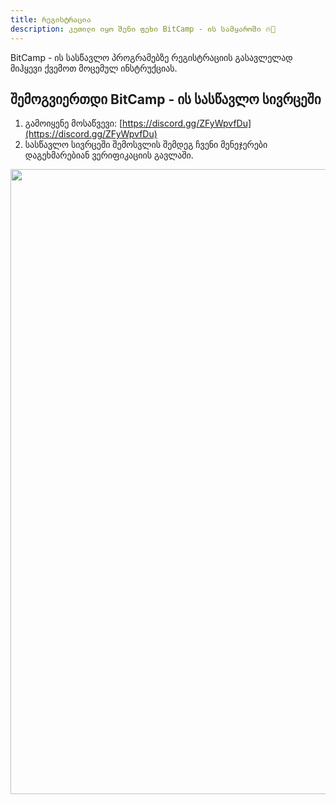 ```yaml
---
title: რეგისტრაცია
description: კეთილი იყო შენი ფეხი BitCamp - ის სამყაროში 🔥💪
---
```


BitCamp - ის სასწავლო პროგრამებზე რეგისტრაციის გასავლელად მიჰყევი ქვემოთ მოცემულ ინსტრუქციას.


## შემოგვიერთდი BitCamp - ის სასწავლო სივრცეში

1. გამოიყენე მოსაწვევი: [https://discord.gg/ZFyWpvfDu](https://discord.gg/ZFyWpvfDu)
1. სასწავლო სივრცეში შემოსვლის შემდეგ ჩვენი მენეჯერები დაგეხმარებიან ვერიფიკაციის გავლაში.

<Image width="1000" height="1000" src="/images/discord.png" />
